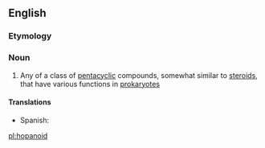 ==English==

===Etymology===
{{rfe|lang=en}}

===Noun===
{{wikipedia|hopanoids}}
{{en-noun}}

# {{context|biochemistry|lang=en}} Any of a class of [[pentacyclic]] compounds, somewhat similar to [[steroid]]s, that have various functions in [[prokaryote]]s

====Translations====
{{trans-top|class of pentacyclic compounds}}
*Spanish: {{t|es|hopanoide}}
{{trans-mid}}
{{trans-bottom}}

[[pl:hopanoid]]